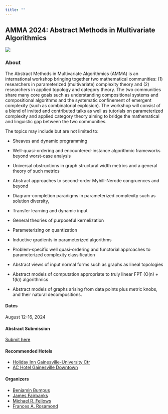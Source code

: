 ```yaml
---
title: ""
---
```


## AMMA 2024: Abstract Methods in Multivariate Algorithmics

![](UF_Skyline.webp)

### About

The Abstract Methods in Multivariate Algorithmics (AMMA) is an international workshop bringing together two mathematical communities: (1) researchers in parameterized (multivariate) complexity theory and (2) researchers in applied topology and category theory. The two communities share many core goals such as understanding compositional systems and compositional algorithms and the systematic confinement of emergent complexity (such as combinatorial explosion). The workshop will consist of a blend of invited and contributed talks as well as tutorials on parameterized complexity and applied category theory aiming to bridge the mathematical and linguistic gap between the two communities.


The topics may include but are not limited to:

- Sheaves and dynamic programming

- Well-quasi-ordering and encountered-instance algorithmic frameworks beyond worst-case analysis

- Universal obstructions in graph structural width metrics and a general theory of such metrics

- Abstract approaches to second-order Myhill-Nerode congruences and beyond

- Diagram-completion paradigms in parameterized complexity such as solution diversity,

- Transfer learning and dynamic input

- General theories of purposeful kernelization

- Parameterizing on quantization

- Inductive gradients in parameterized algorithms

- Problem-specific well quasi-ordering and functorial approaches to parameterized complexity classification

- Abstract views of input normal forms such as graphs as lineal topologies

- Abstract models of computation appropriate to truly linear FPT (O(n) + f(k)) algorithmics

- Abstract models of graphs arising from data points plus metric knobs, and their natural decompositions.

#### Dates

August 12-16, 2024

#### Abstract Submission

[Submit here](https://airtable.com/appRyZLo3hFzz1iCd/shrsiKE3Dgcy1BTi2)

#### Recommended Hotels

- [Holiday Inn Gainesville-University Ctr](https://www.ihg.com/holidayinn/hotels/us/en/gainesville/gnvuc/hoteldetail?fromRedirect=true&qSrt=sBR&qIta=99618783&icdv=99618783&glat=META_hpa_paid_US_desktop_GNVUC_mapresults_4_USD_2024-08-12_selected_12260711232__FALSE_KNGNIDSLS&qSlH=GNVUC&qRms=1&qAdlt=2&qChld=0&qCiD=12&qCiMy=072024&qCoD=16&qCoMy=072024&qrtPt=177.44&setPMCookies=true&qSlRc=KNGN&qRtP=IDSLS&qSHBrC=HI&qDest=1250%20W.%20University%20Ave,%20Gainesville,%20FL,%20US&qSlRp=KNGNIDSLS&hmGUID=92fe9054-69c6-4a5d-94f5-54b2583d1ff3&gclid=CjwKCAjwuJ2xBhA3EiwAMVjkVGyzbBOCMM8HgrXfrQheNF2hc6ELmUfd_ETHp0XB0hRPvDYYkQktuRoC6owQAvD_BwE&cm_mmc=hpa_paid_US_desktop_GNVUC_mapresults_4_USD_2024-08-12_selected_12260711232__FALSE_KNGNIDSLS&srb_u=1)
- [AC Hotel Gainesville Downtown](https://www.marriott.com/en-us/hotels/gnvac-ac-hotel-gainesville-downtown/overview/)

#### Organizers

- [Benjamin Bumpus](https://bmbumpus.com/)
- [James Fairbanks](https://jpfairbanks.com/)
- [Michael R. Fellows](https://en.wikipedia.org/wiki/Michael_Fellows)
- [Frances A. Rosamond](https://en.wikipedia.org/wiki/Frances_A._Rosamond)
